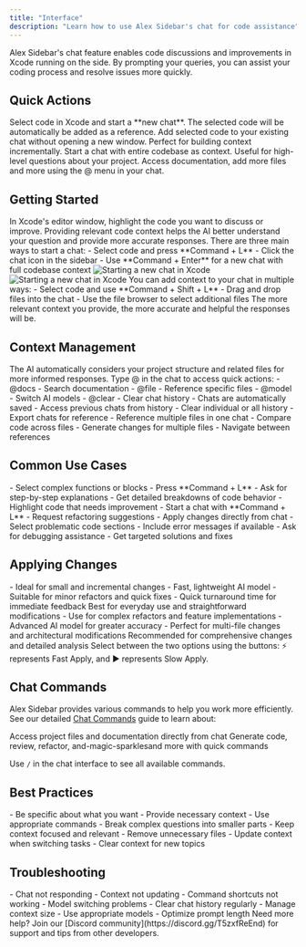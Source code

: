 ```yaml
---
title: "Interface"
description: "Learn how to use Alex Sidebar's chat for code assistance"
---
```


Alex Sidebar's chat feature enables code discussions and improvements in Xcode running on the side. By prompting your queries, you can assist your coding process and resolve issues more quickly.

## Quick Actions

<CardGroup cols={2}>
  <Card title="Command + L" icon="message-bot">
    Select code in Xcode and start a **new chat**. The selected code will be automatically be added as a reference.
  </Card>
  
  <Card title="Command + Shift + L" icon="plus">
    Add selected code to your existing chat without opening a new window. Perfect for building context incrementally.
  </Card>

<Card title="Command + Enter" icon="code">
  Start a chat with entire codebase as context. Useful for high-level questions
  about your project.
</Card>

  <Card title="@ Commands" icon="at">
    Access documentation, add more files and more using the @ menu in your chat.
  </Card>
</CardGroup>

## Getting Started

<Steps>
  <Step title="Select Code">
    In Xcode's editor window, highlight the code you want to discuss or improve.
    <Note>
      Providing relevant code context helps the AI better understand your
      question and provide more accurate responses.
    </Note>
  </Step>

<Step title="Start Chat">
  There are three main ways to start a chat: - Select code and press **Command +
  L** - Click the chat icon in the sidebar - Use **Command + Enter** for a new
  chat with full codebase context
  <Frame>
    <img
      className="dark:hidden"
      src="/images/screen-alex-light.png"
      alt="Starting a new chat in Xcode"
    />
    <img
      className="hidden dark:block"
      src="/images/screen-alex-dark.png"
      alt="Starting a new chat in Xcode"
    />
  </Frame>
</Step>

  <Step title="Add Context">
    You can add context to your chat in multiple ways: - Select code and use
    **Command + Shift + L** - Drag and drop files into the chat - Use the file
    browser to select additional files
    <Note>
      The more relevant context you provide, the more accurate and helpful the
      responses will be.
    </Note>
  </Step>
</Steps>

## Context Management

<CardGroup cols={2}>
  <Card title="Smart Context" icon="brain">
    The AI automatically considers your project structure and related files for more informed responses.
  </Card>

<Card title="@ Commands Usage" icon="at">
  Type @ in the chat to access quick actions: - @docs - Search documentation -
  @file - Reference specific files - @model - Switch AI models - @clear - Clear
  chat history
</Card>

<Card title="History Management" icon="clock-rotate-left">
  - Chats are automatically saved - Access previous chats from history - Clear
  individual or all history - Export chats for reference
</Card>

  <Card title="Multi-File Support" icon="folder-tree">
    - Reference multiple files in one chat
    - Compare code across files
    - Generate changes for multiple files
    - Navigate between references
  </Card>
</CardGroup>

## Common Use Cases

<AccordionGroup>
  <Accordion title="Code Understanding">
    - Select complex functions or blocks
    - Press **Command + L**
    - Ask for step-by-step explanations
    - Get detailed breakdowns of code behavior
  </Accordion>

<Accordion title="Refactoring Assistance">
  - Highlight code that needs improvement - Start a chat with **Command + L** -
  Request refactoring suggestions - Apply changes directly from chat
</Accordion>

  <Accordion title="Bug Resolution">
    - Select problematic code sections
    - Include error messages if available
    - Ask for debugging assistance
    - Get targeted solutions and fixes
  </Accordion>
</AccordionGroup>

## Applying Changes

<CardGroup cols={2}>
  <Card title="Fast Apply" icon="bolt">
    - Ideal for small and incremental changes
    - Fast, lightweight AI model
    - Suitable for minor refactors and quick fixes
    - Quick turnaround time for immediate feedback
    <Note>
      Best for everyday use and straightforward modifications
    </Note>
  </Card>

  <Card title="Slow Apply" icon="play">
    - Use for complex refactors and feature implementations
    - Advanced AI model for greater accuracy
    - Perfect for multi-file changes and architectural modifications
    <Note>
      Recommended for comprehensive changes and detailed analysis
    </Note>
  </Card>
</CardGroup>
<Note>
  Select between the two options using the buttons: 
  <span class="icon-bolt">⚡</span> represents Fast Apply, and 
  <span class="icon-play">▶️</span> represents Slow Apply.
</Note>

## Chat Commands

Alex Sidebar provides various commands to help you work more efficiently. See our detailed [Chat Commands](/chat-commands) guide to learn about:

<CardGroup cols={2}>
  <Card title="File Commands" icon="folder">
    Access project files and documentation directly from chat
  </Card>

  <Card title="Action Commands" icon="bolt">
    Generate code, review, refactor, and-magic-sparklesand more with quick commands
  </Card>
</CardGroup>

<Note>Use `/` in the chat interface to see all available commands.</Note>

## Best Practices

<CardGroup cols={2}>
  <Card title="Writing Effective Prompts" icon="pencil">
    - Be specific about what you want
    - Provide necessary context
    - Use appropriate commands
    - Break complex questions into smaller parts
  </Card>

  <Card title="Managing Context" icon="layer-group">
    - Keep context focused and relevant
    - Remove unnecessary files
    - Update context when switching tasks
    - Clear context for new topics
  </Card>
</CardGroup>

## Troubleshooting

<AccordionGroup>
  <Accordion title="Common Issues">
    - Chat not responding
    - Context not updating
    - Command shortcuts not working
    - Model switching problems
  </Accordion>

  <Accordion title="Performance Tips">
    - Clear chat history regularly
    - Manage context size
    - Use appropriate models
    - Optimize prompt length
  </Accordion>
</AccordionGroup>

<Note>
  Need more help? Join our [Discord community](https://discord.gg/T5zxfReEnd)
  for support and tips from other developers.
</Note>
